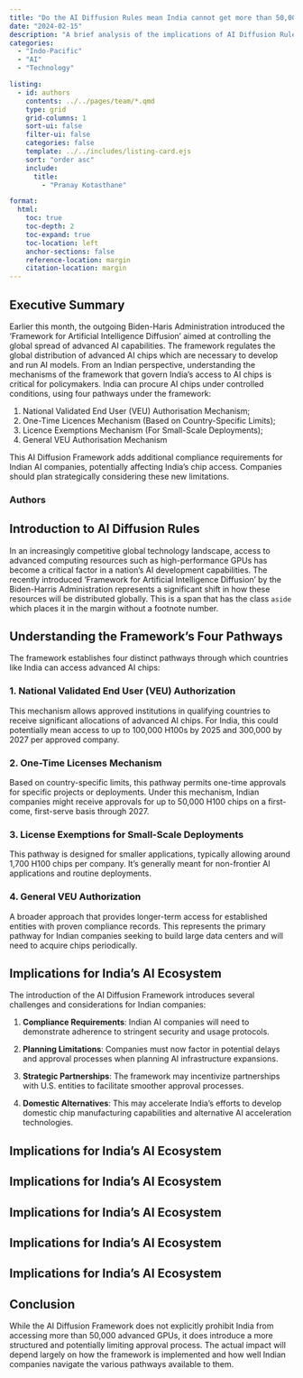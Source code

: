 ```yaml
---
title: "Do the AI Diffusion Rules mean India cannot get more than 50,000 advanced GPUs?"
date: "2024-02-15"
description: "A brief analysis of the implications of AI Diffusion Rules on India's GPU accessibility"
categories: 
  - "Indo-Pacific"
  - "AI"
  - "Technology"

listing:
  - id: authors
    contents: ../../pages/team/*.qmd
    type: grid
    grid-columns: 1
    sort-ui: false
    filter-ui: false
    categories: false
    template: ../../includes/listing-card.ejs
    sort: "order asc"
    include:
      title:
        - "Pranay Kotasthane"

format:
  html:
    toc: true
    toc-depth: 2
    toc-expand: true
    toc-location: left
    anchor-sections: false
    reference-location: margin
    citation-location: margin
---
```


::: {.grid}
::: {.g-col-8}
## Executive Summary
Earlier this month, the outgoing Biden-Haris Administration introduced the 'Framework for Artificial Intelligence Diffusion' aimed at controlling the global spread of advanced AI capabilities. The framework regulates the global distribution of advanced AI chips which are necessary to develop and run AI models. From an Indian perspective, understanding the mechanisms of the framework that govern India's access to AI chips is critical for policymakers. India can procure AI chips under controlled conditions, using four pathways under the framework:

1. National Validated End User (VEU) Authorisation Mechanism;
2. One-Time Licences Mechanism (Based on Country-Specific Limits);
3. Licence Exemptions Mechanism (For Small-Scale Deployments);
4. General VEU Authorisation Mechanism



This AI Diffusion Framework adds additional compliance requirements for Indian AI companies, potentially affecting India's chip access. Companies should plan strategically considering these new limitations.
:::

<!-- ::: {.g-col-4 .executive-author-container} -->
<!-- ### Authors
```{=html}
<a href="/pages/team/satya_shoova_sahu.qmd" class="executive-author-card">
  <img src="/pages/team/images/satya_shoova.png" alt="Satya Shoova Sahu" class="executive-author-image">
  <div class="executive-author-details">
    <p class="executive-author-name">Satya Shoova Sahu</p>
    <p class="executive-author-bio">Research Analyst with the high-tech geopolitics programme</p>
  </div>
</a>

<a href="/pages/team/pranay_kotasthane.qmd" class="executive-author-card">
  <img src="/pages/team/images/pranay_kotasthane.png" alt="Pranay Kotasthane" class="executive-author-image">
  <div class="executive-author-details">
    <p class="executive-author-name">Pranay Kotasthane</p>
    <p class="executive-author-bio">Co-founder and director of the Takshashila Institution, an independent centre for research and education in public policy</p>
  </div>
</a>
```
:::

::: -->

::: {.grid-col-4}
### Authors
:::
:::

::: {#authors}
:::



## Introduction to AI Diffusion Rules

In an increasingly competitive global technology landscape, access to advanced computing resources such as high-performance GPUs has become a critical factor in a nation's AI development capabilities. The recently introduced 'Framework for Artificial Intelligence Diffusion' by the Biden-Harris Administration represents a significant shift in how these resources will be distributed globally. [This is a span that has the class `aside` which places it in the margin without a footnote number.]{.aside}

## Understanding the Framework's Four Pathways

The framework establishes four distinct pathways through which countries like India can access advanced AI chips:

### 1. National Validated End User (VEU) Authorization

This mechanism allows approved institutions in qualifying countries to receive significant allocations of advanced AI chips. For India, this could potentially mean access to up to 100,000 H100s by 2025 and 300,000 by 2027 per approved company.

### 2. One-Time Licenses Mechanism

Based on country-specific limits, this pathway permits one-time approvals for specific projects or deployments. Under this mechanism, Indian companies might receive approvals for up to 50,000 H100 chips on a first-come, first-serve basis through 2027.

### 3. License Exemptions for Small-Scale Deployments

This pathway is designed for smaller applications, typically allowing around 1,700 H100 chips per company. It's generally meant for non-frontier AI applications and routine deployments.

### 4. General VEU Authorization

A broader approach that provides longer-term access for established entities with proven compliance records. This represents the primary pathway for Indian companies seeking to build large data centers and will need to acquire chips periodically.

## Implications for India's AI Ecosystem

The introduction of the AI Diffusion Framework introduces several challenges and considerations for Indian companies:

1. **Compliance Requirements**: Indian AI companies will need to demonstrate adherence to stringent security and usage protocols.

2. **Planning Limitations**: Companies must now factor in potential delays and approval processes when planning AI infrastructure expansions.

3. **Strategic Partnerships**: The framework may incentivize partnerships with U.S. entities to facilitate smoother approval processes.

4. **Domestic Alternatives**: This may accelerate India's efforts to develop domestic chip manufacturing capabilities and alternative AI acceleration technologies.

## Implications for India's AI Ecosystem

## Implications for India's AI Ecosystem

## Implications for India's AI Ecosystem

## Implications for India's AI Ecosystem

## Implications for India's AI Ecosystem

## Conclusion

While the AI Diffusion Framework does not explicitly prohibit India from accessing more than 50,000 advanced GPUs, it does introduce a more structured and potentially limiting approval process. The actual impact will depend largely on how the framework is implemented and how well Indian companies navigate the various pathways available to them.